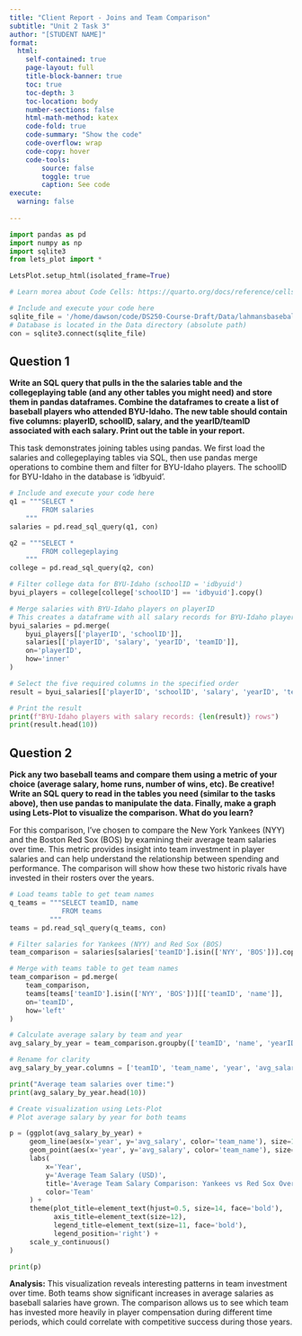```yaml
---
title: "Client Report - Joins and Team Comparison"
subtitle: "Unit 2 Task 3"
author: "[STUDENT NAME]"
format:
  html:
    self-contained: true
    page-layout: full
    title-block-banner: true
    toc: true
    toc-depth: 3
    toc-location: body
    number-sections: false
    html-math-method: katex
    code-fold: true
    code-summary: "Show the code"
    code-overflow: wrap
    code-copy: hover
    code-tools:
        source: false
        toggle: true
        caption: See code
execute: 
  warning: false
    
---
```


```python
import pandas as pd 
import numpy as np
import sqlite3
from lets_plot import *

LetsPlot.setup_html(isolated_frame=True)
```


```python
# Learn morea about Code Cells: https://quarto.org/docs/reference/cells/cells-jupyter.html

# Include and execute your code here
sqlite_file = '/home/dawson/code/DS250-Course-Draft/Data/lahmansbaseballdb.sqlite'
# Database is located in the Data directory (absolute path)
con = sqlite3.connect(sqlite_file)
```


## Question 1

__Write an SQL query that pulls in the the salaries table and the collegeplaying table (and any other tables you might need) and store them in pandas dataframes. Combine the dataframes to create a list of baseball players who attended BYU-Idaho. The new table should contain five columns: playerID, schoolID, salary, and the yearID/teamID associated with each salary. Print out the table in your report.__

This task demonstrates joining tables using pandas. We first load the salaries and collegeplaying tables via SQL, then use pandas merge operations to combine them and filter for BYU-Idaho players. The schoolID for BYU-Idaho in the database is 'idbyuid'.

```python
# Include and execute your code here
q1 = """SELECT *
        FROM salaries
    """
salaries = pd.read_sql_query(q1, con)

q2 = """SELECT *
        FROM collegeplaying
    """
college = pd.read_sql_query(q2, con)

# Filter college data for BYU-Idaho (schoolID = 'idbyuid')
byui_players = college[college['schoolID'] == 'idbyuid'].copy()

# Merge salaries with BYU-Idaho players on playerID
# This creates a dataframe with all salary records for BYU-Idaho players
byui_salaries = pd.merge(
    byui_players[['playerID', 'schoolID']],
    salaries[['playerID', 'salary', 'yearID', 'teamID']],
    on='playerID',
    how='inner'
)

# Select the five required columns in the specified order
result = byui_salaries[['playerID', 'schoolID', 'salary', 'yearID', 'teamID']].copy()

# Print the result
print(f"BYU-Idaho players with salary records: {len(result)} rows")
print(result.head(10))
```

## Question 2

__Pick any two baseball teams and compare them using a metric of your choice (average salary, home runs, number of wins, etc). Be creative! Write an SQL query to read in the tables you need (similar to the tasks above), then use pandas to manipulate the data. Finally, make a graph using Lets-Plot to visualize the comparison. What do you learn?__

For this comparison, I've chosen to compare the New York Yankees (NYY) and the Boston Red Sox (BOS) by examining their average team salaries over time. This metric provides insight into team investment in player salaries and can help understand the relationship between spending and performance. The comparison will show how these two historic rivals have invested in their rosters over the years.

```python
# Load teams table to get team names
q_teams = """SELECT teamID, name
             FROM teams
          """
teams = pd.read_sql_query(q_teams, con)

# Filter salaries for Yankees (NYY) and Red Sox (BOS)
team_comparison = salaries[salaries['teamID'].isin(['NYY', 'BOS'])].copy()

# Merge with teams table to get team names
team_comparison = pd.merge(
    team_comparison,
    teams[teams['teamID'].isin(['NYY', 'BOS'])][['teamID', 'name']],
    on='teamID',
    how='left'
)

# Calculate average salary by team and year
avg_salary_by_year = team_comparison.groupby(['teamID', 'name', 'yearID'])['salary'].mean().reset_index()

# Rename for clarity
avg_salary_by_year.columns = ['teamID', 'team_name', 'year', 'avg_salary']

print("Average team salaries over time:")
print(avg_salary_by_year.head(10))
```

```python
# Create visualization using Lets-Plot
# Plot average salary by year for both teams

p = (ggplot(avg_salary_by_year) +
     geom_line(aes(x='year', y='avg_salary', color='team_name'), size=1.5) +
     geom_point(aes(x='year', y='avg_salary', color='team_name'), size=3) +
     labs(
         x='Year',
         y='Average Team Salary (USD)',
         title='Average Team Salary Comparison: Yankees vs Red Sox Over Time',
         color='Team'
     ) +
     theme(plot_title=element_text(hjust=0.5, size=14, face='bold'),
           axis_title=element_text(size=12),
           legend_title=element_text(size=11, face='bold'),
           legend_position='right') +
     scale_y_continuous()
)

print(p)
```

**Analysis:** This visualization reveals interesting patterns in team investment over time. Both teams show significant increases in average salaries as baseball salaries have grown. The comparison allows us to see which team has invested more heavily in player compensation during different time periods, which could correlate with competitive success during those years.